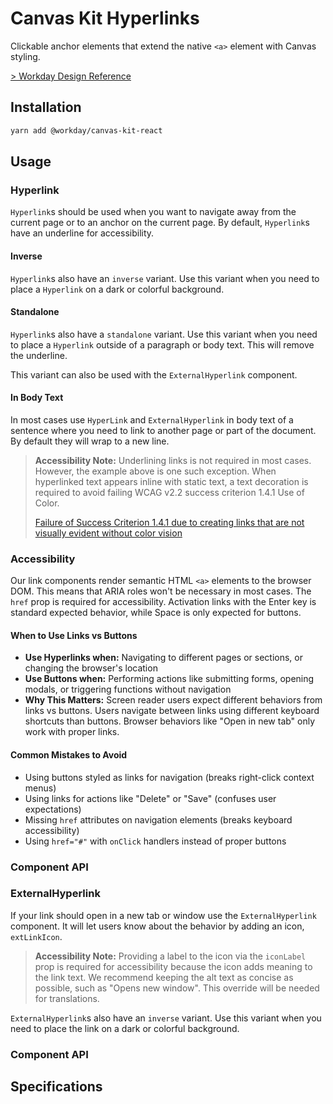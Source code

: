 

<Meta of={HyperlinkStories} />

# Canvas Kit Hyperlinks

Clickable anchor elements that extend the native `<a>` element with Canvas styling.

[> Workday Design Reference](https://design.workday.com/components/buttons/buttons)

## Installation

```sh
yarn add @workday/canvas-kit-react
```

## Usage

### Hyperlink

`Hyperlink`s should be used when you want to navigate away from the current page or to an anchor on
the current page. By default, `Hyperlink`s have an underline for accessibility.

<ExampleCodeBlock code={Link} />

#### Inverse

`Hyperlink`s also have an `inverse` variant. Use this variant when you need to place a `Hyperlink`
on a dark or colorful background.

<ExampleCodeBlock code={LinkInverse} />

#### Standalone

`Hyperlink`s also have a `standalone` variant. Use this variant when you need to place a `Hyperlink`
outside of a paragraph or body text. This will remove the underline.

This variant can also be used with the `ExternalHyperlink` component.

<ExampleCodeBlock code={StandaloneLink} />

#### In Body Text

In most cases use `HyperLink` and `ExternalHyperlink` in body text of a sentence where you need to
link to another page or part of the document. By default they will wrap to a new line.

<ExampleCodeBlock code={InBodyText} />

> **Accessibility Note:** Underlining links is not required in most cases. However, the example
> above is one such exception. When hyperlinked text appears inline with static text, a text
> decoration is required to avoid failing WCAG v2.2 success criterion 1.4.1 Use of Color.
>
> [Failure of Success Criterion 1.4.1 due to creating links that are not visually evident without color vision](https://www.w3.org/WAI/WCAG22/Techniques/failures/F73)

### Accessibility

Our link components render semantic HTML `<a>` elements to the browser DOM. This means that ARIA
roles won't be necessary in most cases. The `href` prop is required for accessibility. Activation
links with the Enter key is standard expected behavior, while Space is only expected for buttons.

#### When to Use Links vs Buttons

- **Use Hyperlinks when:** Navigating to different pages or sections, or changing the browser's
  location
- **Use Buttons when:** Performing actions like submitting forms, opening modals, or triggering
  functions without navigation
- **Why This Matters:** Screen reader users expect different behaviors from links vs buttons. Users
  navigate between links using different keyboard shortcuts than buttons. Browser behaviors like
  "Open in new tab" only work with proper links.

#### Common Mistakes to Avoid

- Using buttons styled as links for navigation (breaks right-click context menus)
- Using links for actions like "Delete" or "Save" (confuses user expectations)
- Missing `href` attributes on navigation elements (breaks keyboard accessibility)
- Using `href="#"` with `onClick` handlers instead of proper buttons

### Component API

<SymbolDoc name="Hyperlink" fileName="/react/" hideDescription hideHeading headingStart={4} />

### ExternalHyperlink

If your link should open in a new tab or window use the `ExternalHyperlink` component. It will let
users know about the behavior by adding an icon, `extLinkIcon`.

> **Accessibility Note:** Providing a label to the icon via the `iconLabel` prop is required for
> accessibility because the icon adds meaning to the link text. We recommend keeping the alt text as
> concise as possible, such as "Opens new window". This override will be needed for translations.

<ExampleCodeBlock code={ExternalLink} />

`ExternalHyperlink`s also have an `inverse` variant. Use this variant when you need to place the
link on a dark or colorful background.

<ExampleCodeBlock code={ExternalLinkInverse} />

### Component API

<SymbolDoc
  name="ExternalHyperlink"
  fileName="/react/"
  hideDescription
  hideHeading
  headingStart={4}
/>

## Specifications

<Specifications file="Hyperlink.spec.ts" name="Hyperlink" />
